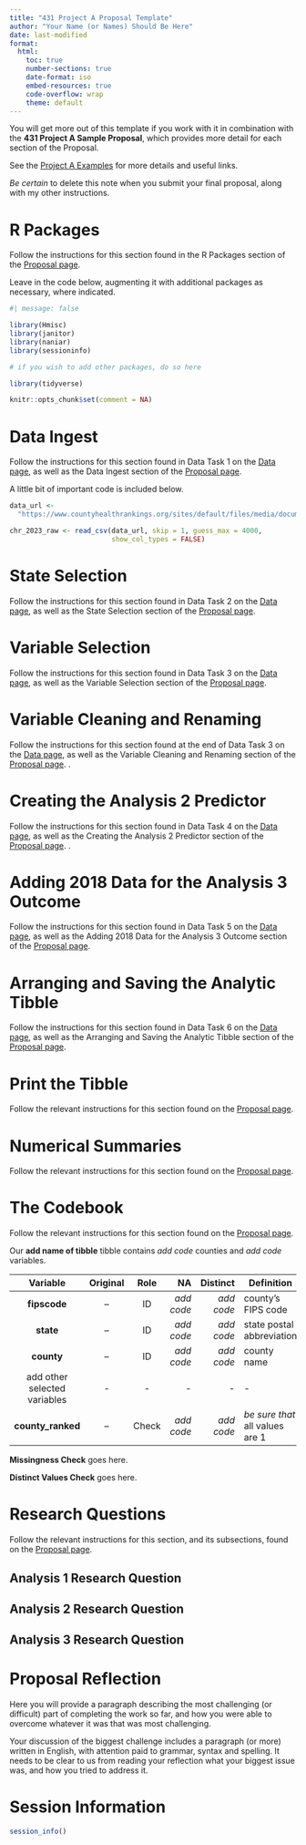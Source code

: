 ---
title: "431 Project A Proposal Template"
author: "Your Name (or Names) Should Be Here"
date: last-modified
format: 
  html:
    toc: true
    number-sections: true
    date-format: iso
    embed-resources: true
    code-overflow: wrap
    theme: default
---

:::{.callout-tip title="Read the Sample Proposal"}

You will get more out of this template if you work with it in combination with the **431 Project A Sample Proposal**, which provides more detail for each section of the Proposal. 

See the [Project A Examples](https://thomaselove.github.io/431-projectA-2023/examples.html) for more details and useful links.

*Be certain* to delete this note when you submit your final proposal, along with my other instructions.

:::

# R Packages

:::{.callout-tip title="Delete these instructions when submitting your work"}

Follow the instructions for this section found in the R Packages section of the [Proposal page](https://thomaselove.github.io/431-projectA-2023/proposal.html).

Leave in the code below, augmenting it with additional packages as necessary, where indicated.

:::

```{r}
#| message: false

library(Hmisc)
library(janitor)
library(naniar)
library(sessioninfo)

# if you wish to add other packages, do so here

library(tidyverse)

knitr::opts_chunk$set(comment = NA)
```

# Data Ingest

:::{.callout-tip title="Delete these instructions when submitting your work"}

Follow the instructions for this section found in Data Task 1 on the [Data page](https://thomaselove.github.io/431-projectA-2023/data.html), as well as the Data Ingest section of the [Proposal page](https://thomaselove.github.io/431-projectA-2023/proposal.html).

A little bit of important code is included below.

:::

```{r}
data_url <- 
  "https://www.countyhealthrankings.org/sites/default/files/media/document/analytic_data2023_0.csv"

chr_2023_raw <- read_csv(data_url, skip = 1, guess_max = 4000,
                         show_col_types = FALSE)
```

# State Selection

:::{.callout-tip title="Delete these instructions when submitting your work"}

Follow the instructions for this section found in Data Task 2 on the [Data page](https://thomaselove.github.io/431-projectA-2023/data.html), as well as the State Selection section of the [Proposal page](https://thomaselove.github.io/431-projectA-2023/proposal.html).

:::

# Variable Selection

:::{.callout-tip title="Delete these instructions when submitting your work"}

Follow the instructions for this section found in Data Task 3 on the [Data page](https://thomaselove.github.io/431-projectA-2023/data.html), as well as the Variable Selection section of the [Proposal page](https://thomaselove.github.io/431-projectA-2023/proposal.html).


:::

# Variable Cleaning and Renaming

:::{.callout-tip title="Delete these instructions when submitting your work"}

Follow the instructions for this section found at the end of Data Task 3 on the [Data page](https://thomaselove.github.io/431-projectA-2023/data.html), as well as the Variable Cleaning and Renaming section of the [Proposal page](https://thomaselove.github.io/431-projectA-2023/proposal.html).
.

:::

# Creating the Analysis 2 Predictor

:::{.callout-tip title="Delete these instructions when submitting your work"}

Follow the instructions for this section found in Data Task 4 on the [Data page](https://thomaselove.github.io/431-projectA-2023/data.html), as well as the Creating the Analysis 2 Predictor section of the [Proposal page](https://thomaselove.github.io/431-projectA-2023/proposal.html).
.

:::

# Adding 2018 Data for the Analysis 3 Outcome

:::{.callout-tip title="Delete these instructions when submitting your work"}

Follow the instructions for this section found in Data Task 5 on the [Data page](https://thomaselove.github.io/431-projectA-2023/data.html), as well as the Adding 2018 Data for the Analysis 3 Outcome section of the [Proposal page](https://thomaselove.github.io/431-projectA-2023/proposal.html).

:::

# Arranging and Saving the Analytic Tibble

:::{.callout-tip title="Delete these instructions when submitting your work"}

Follow the instructions for this section found in Data Task 6 on the [Data page](https://thomaselove.github.io/431-projectA-2023/data.html), as well as the Arranging and Saving the Analytic Tibble section of the [Proposal page](https://thomaselove.github.io/431-projectA-2023/proposal.html).

:::

# Print the Tibble

:::{.callout-tip title="Delete these instructions when submitting your work"}

Follow the relevant instructions for this section found on the [Proposal page](https://thomaselove.github.io/431-projectA-2023/proposal.html).

:::


# Numerical Summaries

:::{.callout-tip title="Delete these instructions when submitting your work"}

Follow the relevant instructions for this section found on the [Proposal page](https://thomaselove.github.io/431-projectA-2023/proposal.html).

:::

# The Codebook

:::{.callout-tip title="Delete these instructions when submitting your work"}

Follow the relevant instructions for this section found on the [Proposal page](https://thomaselove.github.io/431-projectA-2023/proposal.html).

:::

Our **add name of tibble** tibble contains *add code* counties and *add code* variables.

Variable | Original | Role | NA | Distinct | Definition
:------: | :-------: | :-----: | ---: | -----: | ----------------------------------
**fipscode** | -- | ID | *add code* | *add code* | county's FIPS code
**state** | -- | ID | *add code* | *add code* | state postal abbreviation
**county** | -- | ID | *add code* | *add code* | county name
add other selected variables | - | - | - | - | - 
**county_ranked** | -- | Check | *add code* | *add code* | *be sure that* all values are 1

**Missingness Check** goes here.

**Distinct Values Check** goes here.

# Research Questions

:::{.callout-tip title="Delete these instructions when submitting your work"}

Follow the relevant instructions for this section, and its subsections, found on the [Proposal page](https://thomaselove.github.io/431-projectA-2023/proposal.html).

:::

## Analysis 1 Research Question

## Analysis 2 Research Question

## Analysis 3 Research Question

# Proposal Reflection

:::{.callout-tip title="Delete these instructions when submitting your work"}

Here you will provide a paragraph describing the most challenging (or difficult) part of completing the work so far, and how you were able to overcome whatever it was that was most challenging.

Your discussion of the biggest challenge includes a paragraph (or more) written in English, with attention paid to grammar, syntax and spelling. It needs to be clear to us from reading your reflection what your biggest issue was, and how you tried to address it.

:::

# Session Information

```{r}
session_info()
```

